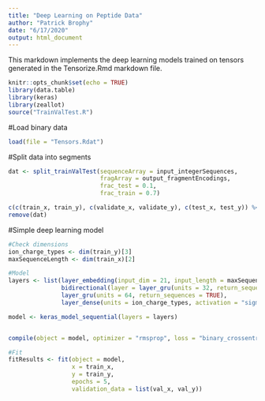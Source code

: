 ```yaml
---
title: "Deep Learning on Peptide Data"
author: "Patrick Brophy"
date: "6/17/2020"
output: html_document
---
```

This markdown implements the deep learning models trained on tensors generated in the Tensorize.Rmd markdown file. 
```r
knitr::opts_chunk$set(echo = TRUE)
library(data.table)
library(keras)
library(zeallot)
source("TrainValTest.R")
```

#Load binary data 
```r
load(file = "Tensors.Rdat")
```

#Split data into segments
```r
dat <- split_trainValTest(sequenceArray = input_integerSequences, 
                          fragArray = output_fragmentEncodings, 
                          frac_test = 0.1, 
                          frac_train = 0.7)

c(c(train_x, train_y), c(validate_x, validate_y), c(test_x, test_y)) %<-% dat
remove(dat)
```

#Simple deep learning model
```r
#Check dimensions
ion_charge_types <- dim(train_y)[3]
maxSequenceLength <- dim(train_x)[2]

#Model 
layers <- list(layer_embedding(input_dim = 21, input_length = maxSequenceLength, output_dim = 32),
               bidirectional(layer = layer_gru(units = 32, return_sequences = TRUE)),
               layer_gru(units = 64, return_sequences = TRUE),
               layer_dense(units = ion_charge_types, activation = "sigmoid"))

model <- keras_model_sequential(layers = layers)


compile(object = model, optimizer = "rmsprop", loss = "binary_crossentropy")

#Fit
fitResults <- fit(object = model, 
                  x = train_x, 
                  y = train_y, 
                  epochs = 5, 
                  validation_data = list(val_x, val_y))
```
